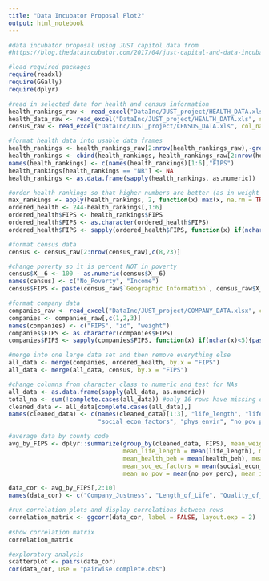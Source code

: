 ---
title: "Data Incubator Proposal Plot2"
output: html_notebook
---

```{r echo=FALSE, message=FALSE, warning=FALSE}
#data incubator proposal using JUST capitol data from 
#https://blog.thedataincubator.com/2017/04/just-capital-and-data-incubator-challenge/#more-1348

#load required packages
require(readxl)
require(GGally)
require(dplyr)

#read in selected data for health and census information
health_rankings_raw <- read_excel("DataInc/JUST_project/HEALTH_DATA.xls", sheet = 3, col_names = TRUE)
health_data_raw <- read_excel("DataInc/JUST_project/HEALTH_DATA.xls", sheet = 4, col_names = TRUE)
census_raw <- read_excel("DataInc/JUST_project/CENSUS_DATA.xls", col_names = TRUE, skip = 2)

#format health data into usable data frames
health_rankings <- health_rankings_raw[2:nrow(health_rankings_raw),-grep("X_", names(health_rankings_raw))]
health_rankings <- cbind(health_rankings, health_rankings_raw[2:nrow(health_rankings_raw),1])
names(health_rankings) <- c(names(health_rankings)[1:6],"FIPS")
health_rankings[health_rankings == "NR"] <- NA
health_rankings <- as.data.frame(sapply(health_rankings, as.numeric))

#order health rankings so that higher numbers are better (as in weight and income) - reversed from 1to 243
max_rankings <- apply(health_rankings, 2, function(x) max(x, na.rm = TRUE))
ordered_health <- 244-health_rankings[,1:6]
ordered_health$FIPS <- health_rankings$FIPS
ordered_health$FIPS <- as.character(ordered_health$FIPS)
ordered_health$FIPS <- sapply(ordered_health$FIPS, function(x) if(nchar(x)<5){paste0("0",x)}else{x})

#format census data
census <- census_raw[2:nrow(census_raw),c(8,23)]

#change poverty so it is percent NOT in poverty
census$X__6 <- 100 - as.numeric(census$X__6)
names(census) <- c("No_Poverty", "Income")
census$FIPS <- paste(census_raw$`Geographic Information`, census_raw$X__1, sep = "")[2:nrow(census_raw)]

#format company data
companies_raw <- read_excel("DataInc/JUST_project/COMPANY_DATA.xlsx", col_names = TRUE)
companies <- companies_raw[,c(1,2,3)]
names(companies) <- c("FIPS", "id", "weight")
companies$FIPS <- as.character(companies$FIPS)
companies$FIPS <- sapply(companies$FIPS, function(x) if(nchar(x)<5){paste0("0",x)}else{x})

#merge into one large data set and then remove everything else
all_data <- merge(companies, ordered_health, by.x = "FIPS")
all_data <- merge(all_data, census, by.x = "FIPS")

#change columns from character class to numeric and test for NAs
all_data <- as.data.frame(sapply(all_data, as.numeric)) 
total_na <- sum(!complete.cases(all_data)) #only 16 rows have missing data - removed below
cleaned_data <- all_data[complete.cases(all_data),]
names(cleaned_data) <- c(names(cleaned_data)[1:3], "life_length", "life_quality", "health_beh", "clinical_care",
                         "social_econ_factors", "phys_envir", "no_pov_perc", "median_income")

#average data by county code
avg_by_FIPS <- dplyr::summarize(group_by(cleaned_data, FIPS), mean_weight = mean(weight),
                                mean_life_length = mean(life_length), mean_life_qual = mean(life_quality),
                                mean_health_beh = mean(health_beh), mean_clinical_care = mean(clinical_care),
                                mean_soc_ec_factors = mean(social_econ_factors), mean_phyenv = mean(phys_envir),
                                mean_no_pov = mean(no_pov_perc), mean_income = mean(median_income))

data_cor <- avg_by_FIPS[,2:10]
names(data_cor) <- c("Company_Justness", "Length_of_Life", "Quality_of_Life", "Health_Behaviors", "Clinical_Care", "Social_Economic_Factors", "Physical_Environment", "Percent_No_Poverty", "Median_Income")

#run correlation plots and display correlations between rows
correlation_matrix <- ggcorr(data_cor, label = FALSE, layout.exp = 2) 
  
#show correlation matrix
correlation_matrix

#exploratory analysis
scatterplot <- pairs(data_cor)
cor(data_cor, use = "pairwise.complete.obs")


```

